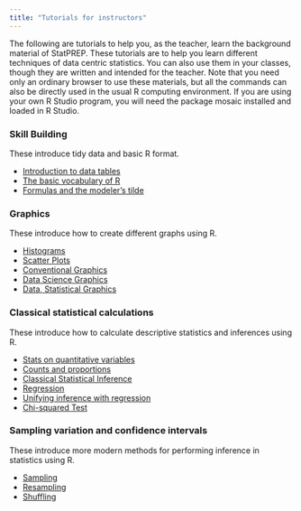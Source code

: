 ```yaml
---
title: "Tutorials for instructors"
---
```


<p>The following are tutorials to help you, as the teacher, learn the background material of StatPREP. These tutorials are to help you learn different techniques of data centric statistics. You can also use them in your classes, though they are written and intended for the teacher. Note that you need only an ordinary browser to use these materials, but all the commands can also be directly used in the usual R computing environment. If you are using your own R Studio program, you will need the package mosaic installed and loaded in R Studio.</p>
<h3>Skill Building</h3>
<p>These introduce tidy data and basic R format.</p>
<ul>
<li><a href="https://dtkaplan.shinyapps.io/Tutorial_Data_frames/">Introduction to data tables</a></li>
<li><a href="https://dtkaplan.shinyapps.io/Functions/#section-basic-syntax">The basic vocabulary of R</a></li>
<li><a href="https://dtkaplan.shinyapps.io/Formulas/">Formulas and the modeler&#8217;s tilde</a></li>
</ul>
<h3>Graphics</h3>
<p>These introduce how to create different graphs using R.</p>
<ul>
<li><a href="https://dtkaplan.shinyapps.io/Tutorial_Densities/">Histograms</a></li>
<li><a href="https://dtkaplan.shinyapps.io/Scatterplots/">Scatter Plots</a></li>
<li><a href="https://dtkaplan.shinyapps.io/tutorial_conventional_graphics/">Conventional Graphics</a></li>
<li><a href="https://dtkaplan.shinyapps.io/Refining_graphics/">Data Science Graphics</a></li>
<li><a href="https://dtkaplan.shinyapps.io/Tutorial_data_and_Statistical_Graphics/">Data, Statistical Graphics</a></li>
</ul>
<h3>Classical statistical calculations</h3>
<p>These introduce how to calculate descriptive statistics and inferences using R.</p>
<ul>
<li><a href="https://dtkaplan.shinyapps.io/Tutorial_Calculating_statistics/">Stats on quantitative variables</a></li>
<li><a href="https://dtkaplan.shinyapps.io/Tutorial_Counting/">Counts and proportions</a></li>
<li><a href="https://dtkaplan.shinyapps.io/Tutorial_classical_inference/">Classical Statistical Inference</a></li>
<li><a href="https://dtkaplan.shinyapps.io/Tutorial_regression/">Regression</a></li>
<li><a href="https://dtkaplan.shinyapps.io/Tutorial_its_all_regression/">Unifying inference with regression</a></li>
<li><a href="https://dtkaplan.shinyapps.io/Chi-squared/">Chi-squared Test</a></li>
</ul>
<h3>Sampling variation and confidence intervals</h3>
<p>These introduce more modern methods for performing inference in statistics using R.</p>
<ul>
<li><a href="https://dtkaplan.shinyapps.io/Tutorial_sampling/">Sampling</a></li>
<li><a href="https://dtkaplan.shinyapps.io/Tutorial_resampling/">Resampling</a></li>
<li><a href="https://dtkaplan.shinyapps.io/Tutorial_permutation_test/">Shuffling</a></li>
</ul>

